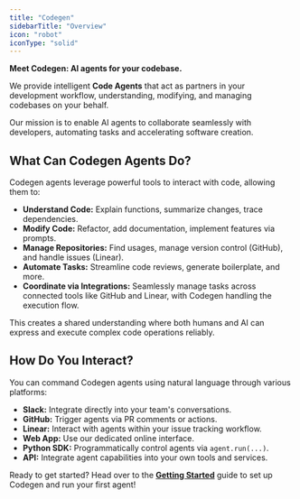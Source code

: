 ```yaml
---
title: "Codegen"
sidebarTitle: "Overview"
icon: "robot"
iconType: "solid"
---
```


**Meet Codegen: AI agents for your codebase.**

We provide intelligent **Code Agents** that act as partners in your development workflow, understanding, modifying, and managing codebases on your behalf.

Our mission is to enable AI agents to collaborate seamlessly with developers, automating tasks and accelerating software creation.

## What Can Codegen Agents Do?

Codegen agents leverage powerful tools to interact with code, allowing them to:

-   **Understand Code:** Explain functions, summarize changes, trace dependencies.
-   **Modify Code:** Refactor, add documentation, implement features via prompts.
-   **Manage Repositories:** Find usages, manage version control (GitHub), and handle issues (Linear).
-   **Automate Tasks:** Streamline code reviews, generate boilerplate, and more.
-   **Coordinate via Integrations:** Seamlessly manage tasks across connected tools like GitHub and Linear, with Codegen handling the execution flow.

This creates a shared understanding where both humans and AI can express and execute complex code operations reliably.

## How Do You Interact?

You can command Codegen agents using natural language through various platforms:

-   **Slack:** Integrate directly into your team's conversations.
-   **GitHub:** Trigger agents via PR comments or actions.
-   **Linear:** Interact with agents within your issue tracking workflow.
-   **Web App:** Use our dedicated online interface.
-   **Python SDK:** Programmatically control agents via `agent.run(...)`.
-   **API:** Integrate agent capabilities into your own tools and services.

Ready to get started? Head over to the **[Getting Started](/getting-started/installation)** guide to set up Codegen and run your first agent!


